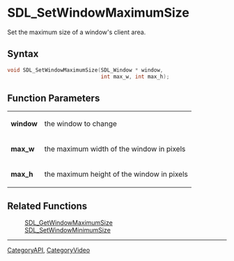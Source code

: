 = SDL_SetWindowMaximumSize =

Set the maximum size of a window's client area.

== Syntax ==

<syntaxhighlight lang='c'>
void SDL_SetWindowMaximumSize(SDL_Window * window,
                              int max_w, int max_h);
</syntaxhighlight>

== Function Parameters ==

{|
|'''window'''
|the window to change
|-
|'''max_w'''
|the maximum width of the window in pixels
|-
|'''max_h'''
|the maximum height of the window in pixels
|}

== Related Functions ==

:[[SDL_GetWindowMaximumSize]]
:[[SDL_SetWindowMinimumSize]]

----
[[CategoryAPI]], [[CategoryVideo]]
<!-- #See the Style Guide for instructions on editing the footer. -->


